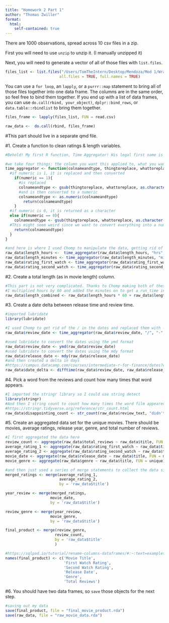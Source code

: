 ```yaml
---
title: "Homework 2 Part 1"
author: "Thomas Zwiller"
format:
  html:
    self-contained: true
---
```

There are 1000 observations, spread across 10 csv files in a zip. 

First you will need to use `unzip` to unzip it. 
(I manually unzipped it)

Next, you will need to generate a vector of all of those files with `list.files`. 

```r

files_list <- list.files("/Users/TomTheIntern/Desktop/Mendoza/Mod 1/Wrangling/Homework 2/data", pattern = ".csv", 
                        all.files = TRUE, full.names = TRUE)
```


You can use a `for loop`, an `lapply`, or a `purrr::map` statement to bring all of those files together into one data frame. The columns are in the same order, so feel free to bind them together. If you end up with a list of data frames, you can use `do.call(rbind, your_object)`, `dplyr::bind_rows`, or `data.table::rbindlist` to bring them together.

```r
files_frame <- lapply(files_list, FUN = read.csv)

raw_data <-  do.call(rbind, files_frame)
```

#This part should live in a separate qmd file.

#1. Create a function to clean ratings & length variables. 
```r
#Behold! My first R function, Time Aggregator! His legal first name is Gator, his friends call him Chomp. Here's how it works. 

#we take four things: the column you want this applied to, what you want to replace and what you want to replace it with, as well as if you want to convert the data type into a numeric type
time_aggregator <- function(colnameandtype, thingtoreplace, whattoreplace, numeric) {
  #if numeric is 1, it is replaced and then converted
    if(numeric == 1){
      #is replaced
      colnameandtype <- gsub(thingtoreplace, whattoreplace, as.character(colnameandtype))
      #and is then converted to a numeric
      colnameandtype <- as.numeric(colnameandtype)
        return(colnameandtype)
    }
  #if numeric is 0, it is returned as a character
  else if(numeric == 0){
    colnameandtype <- gsub(thingtoreplace, whattoreplace, as.character(colnameandtype))
  #This might seem weird since we want to convert everything into a numeric value but it will come into play later
    return(colnameandtype)
  }
}

#and here is where I used Chomp to manipulate the data, getting rid of hours and minutes, as well as stars from both of the ratings columns
raw_data$length_hours <-  time_aggregator(raw_data$length_hours, "hrs", "", 1)
raw_data$length_minutes <- time_aggregator(raw_data$length_minutes, "mins","", 1)
raw_data$rating_first_watch <- time_aggregator(raw_data$rating_first_watch, " stars", "", 1)
raw_data$rating_second_watch <- time_aggregator(raw_data$rating_second_watch, " stars", "", 1)
```

#2.    Create a total length (as in movie length) column.
```r
#This part is not very complicated. Thanks to Chomp making both of these categories numeric, they can be operated on.
#I multiplied hours by 60 and added the minutes on to get a run_time in minutes
raw_data$length_combined <- raw_data$length_hours * 60 + raw_data$length_minutes
```

#3.    Create a date delta between release time and review time.
```r
#imported lubridate
library(lubridate)

#I used Chomp to get rid of the / in the dates and replaced them with -. I was originally getting trouble using lubridate but realized that it was because of something else. Still, it made me improve Chomp so all good. 
raw_data$review_date <- time_aggregator(raw_data$review_date, "/", "-", 0)

#used lubridate to convert the dates using the ymd format
raw_data$review_date <- ymd(raw_data$review_date)
#used lubridate to convert the dates using the mdy format
raw_data$release_date <- mdy(raw_data$release_date)
#and then created a delta in days
#https://campus.datacamp.com/courses/intermediate-r-for-finance/dates?ex=8
raw_data$date_delta <- difftime(raw_data$review_date, raw_data$release_date, units = "weeks")
```

#4. Pick a word from the reviews and count how many times that word appears.
```r
#I imported the stringr library so I could use string detect
library(stringr)
#And then I string count to count how many times the word film appeared
#https://stringr.tidyverse.org/reference/str_count.html
raw_data$disappointing_count <- str_count(raw_data$review_text, "didn't")
```

#5. Create an aggregated data set for the unique movies. There should be movies, average ratings, release year, genre, and total number of reviews.
```r
#I first aggregated the data here
review_count <- aggregate(raw_data$total_reviews ~ raw_data$title, FUN = sum)
average_rating_1 <- aggregate(raw_data$rating_first_watch ~ raw_data$title, FUN = mean)
average_rating_2 <- aggregate(raw_data$rating_second_watch ~ raw_data$title, FUN = mean)
movie_date <- aggregate(raw_data$release_date ~ raw_data$title, FUN = min)
movie_genre <- aggregate(raw_data$genre ~ raw_data$title, FUN = unique)

#and then just used a series of merge statements to collect the data since they all had the title column in common
merged_ratings <- merge(average_rating_1,
                        average_rating_2,
                        by = 'raw_data$title')

year_review <- merge(merged_ratings,
                    movie_date,
                    by = 'raw_data$title')

review_genre <- merge(year_review,
                    movie_genre,
                    by = 'raw_data$title')

final_product <- merge(review_genre,
                      review_count,
                      by = 'raw_data$title'
                      )

#https://sqlpad.io/tutorial/rename-columns-dataframes/#:~:text=examples%20and%20explanations.-,Using%20the%20names()%20Function%20to%20Rename%20Columns,a%20vector%20of%20new%20names.
names(final_product) <- c('Movie Title', 
                          'First Watch Rating', 
                          'Second Watch Rating', 
                          'Release Date', 
                          'Genre', 
                          'Total Reviews')


```

#6. You should have two data frames, so `save` those objects for the next step.
```r
#saving out my data
save(final_product, file = "final_movie_product.rda")
save(raw_data, file = "raw_movie_data.rda")

```





